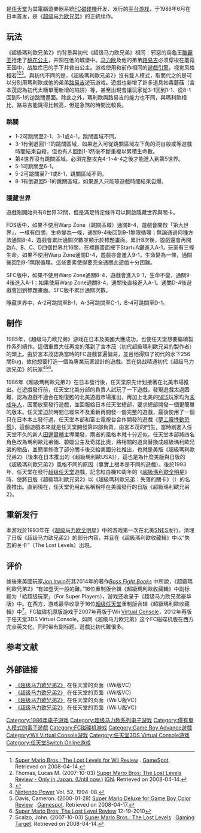 {{NoteTA
| G1=Games
| G2=Mario
}}
{{Otheruses|subject=1986年于日本发行的游戏二代续作|other=1988年于美国发行的游戏二代续作|超级马力欧兄弟USA}}
{{Distinguish|New 超級瑪利歐兄弟2}}
{{Infobox video game
| title = 超级马力欧兄弟 2
| japanese = スーパーマリオブラザーズ 2
| english = Super Mario Bros.: The Lost Levels
| image=Supermariobros2.jpeg
| caption=遊戲磁碟封面
| developer=[[任天堂情報開發本部|任天堂開發第四部]]
| publisher=[[任天堂|任天堂]]
| official=
| common={{vgrelease|TW|金牌瑪利|HK|孖寶兄弟2}}
| engine=
| director=[[手冢卓志|手冢卓志]]<br/>[[宫本茂|宫本茂]]
| producer=[[宫本茂|宫本茂]]
| designer = [[宫本茂|宫本茂]]
| programmer = {{lj|中鄉俊彦|中郷俊彦}}<br/>{{lj|森田和明 (遊戲製作人)|森田和明 (ゲームクリエイター)|森田和明}}
| composer=[[近藤浩治|近藤浩治]]
| series=[[超级马力欧系列|超级马力欧系列]]
| platforms=[[FC磁碟机|FC磁碟机]]<br/>[[超級任天堂|超級任天堂]]<br/>[[Game_Boy_Advance|Game Boy Advance]]<br/>[[Virtual_Console|Virtual Console]]
| released={{Infobox VG/C|1986年6月3日|'''FC磁碟機'''{{Vgrelease|JP|1986年6月3日}}'''超級任天堂<small>（[[超级马力欧收藏辑|合輯]]）</small>'''{{Vgrelease|JP|1993年7月14日|NA|1993年8月1日|EU|1993年12月16日|AUS|1994年2月}}'''Game Boy Advance'''{{Vgrelease|JP|2004年7月10日}}'''Wii Virtual Consule'''{{Vgrelease|JP|2007年4月1日|PAL|2007年4月14日|NA|2007年5月1日}}'''3DS Virtual Consule'''{{Vgrelease|JP|2012年7月25日|WW|2012年12月27日}}'''Wii U Virtual Consule'''{{Vgrelease|JP|2013年8月8日|EU|2014年1月23日|NA|2014年1月23日}}<u>'''Nintendo Switch Online'''</u><br />{{vgrelease new|WW|2019年4月10日}}'''Game & Watch'''{{Vgrelease|WW|2020年11月13日<small>（35週年限量版）</small>}}}}
| genre=[[平台游戏|平台]]
| modes=[[单人电子游戏|单人]]
}}

{{Vgname|超级马力欧兄弟 2|ja=スーパーマリオブラザーズ 2，Super Mario Bros. 2 |en=Super Mario Bros.: The Lost Levels|台灣俗稱“'''金牌瑪利'''”，香港俗稱“'''孖寶兄弟2'''”|diff=yes}}是[[任天堂|任天堂]]为其電腦遊樂器系統[[FC磁碟機|FC磁碟機]]开发、发行的[[平台游戏|平台游戏]]，于1986年6月在日本首发，是《[[超级马力欧兄弟|超级马力欧兄弟]]》的正統续作。

== 玩法 ==
《超級瑪利歐兄弟2》的背景與初代《超级马力欧兄弟》相同：邪惡的烏龜王[[酷霸王|酷霸王]]抢走了[[桃花公主|桃花公主]]，并關在他的城堡中。[[马力欧|马力欧]]及他的弟弟[[路易吉|路易吉]]必须穿梭在蘑菇王国中，战胜库巴的手下并救出公主。游戏使用和前作相同的[[二维图像引擎|遊戲引擎]]，视觉风格相若<ref name="gamespot">[http://www.gamespot.com/wii/action/supermariobrothers2/review.html?om_act=convert&om_clk=gssummary&tag=summary;review Super Mario Bros.: The Lost Levels for Wii Review] {{Wayback|url=http://www.gamespot.com/wii/action/supermariobrothers2/review.html?om_act=convert&om_clk=gssummary&tag=summary;review |date=20071011052849 }}. [[GameSpot|GameSpot]]. Retrieved on 2008-04-14.</ref><ref name="ign">Thomas, Lucas M. (2007-10-03) [http://wii.ign.com/articles/824/824330p1.html Super Mario Bros: The Lost Levels Review - Only in Japan. (Until now.)] {{WebCite|url=https://www.webcitation.org/6JJps6cS4?url=http://www.ign.com/articles/2007/10/04/super-mario-bros-the-lost-levels-review |date=20130901232717 |dateformat=iso }} [[IGN|IGN]]. Retrieved on 2008-04-14.</ref><ref name="History of SMB at IGN">{{cite web|url=http://www.ign.com/articles/2010/09/14/ign-presents-the-history-of-super-mario-bros|title=IGN Presents The History of Super Mario Bros.|last=McLaughlin|first=Rus|publisher=IGN|date=2010-09-14|accessdate=2014-04-09|archive-date=2019-11-09|archive-url=https://web.archive.org/web/20191109000531/https://www.ign.com/articles/2010/09/14/ign-presents-the-history-of-super-mario-bros|dead-url=no}}</ref>。與初代不同的是，《超級瑪利歐兄弟2》沒有雙人模式，取而代之的是可以分別用瑪利歐或他的弟弟[[路易吉|路易吉]]遊玩游戏。遊戲也新增了許多道具如毒蘑菇（宮本茂認為初代太簡單而新增的陷阱）等，甚至出現會讓玩家從3-1回到1-1、從8-1回到5-1的逆跳關畫面。除此之外，瑪利歐與路易吉的能力也不同，與瑪利歐相比，路易吉能跳得比較高，但是急煞的時間比較長。

=== 跳關 ===

*1-2可跳關至2-1、3-1或4-1，跳關區域不同。
*3-1有倒退回1-1的跳關區域，如果進入可從跳關區域左下角的洞自殺或等遊戲時間結束自殺，但也有人回到1-1然後不斷重複以累積生命數。
*第4世界沒有跳關區域，必須完整攻克4-1~4-4之後才能進入到第5世界。
*5-1可跳關至6-1。
*5-2可跳關至7-1或8-1，跳關區域不同。
*8-1有倒退回5-1的跳關區域，如果進入只能等遊戲時間結束自爆。

=== 隱藏世界 ===
遊戲剛開始共有8世界32關，但是滿足特定條件可以開啟隱藏世界與關卡。

FDS版中，如果不使用Warp Zone（跳關區域）通關8-4，遊戲會開啟「第九世界」，一樣有四關，生命變為一條，通關9-4後回到9-1無限循環；無論通過何種方法通關8-4，遊戲會累計通關次數並顯示於標題畫面。累計8次後，遊戲還會再開啟A、B、C、D四個世界共16關，在標題畫面按下Start+A鍵進入A-1，玩家有三條生命。如果不使用Warp Zone通關D-4，遊戲亦會進入9-1，生命變為一條，通關後回到9-1無限循環。這些要素使得要完全通關此遊戲十分困難。

SFC版中，如果不使用Warp Zone通關8-4，遊戲會進入9-1，生命不變，通關9-4後進入A-1；如果使用Warp Zone通關8-4，通關後直接進入A-1。通關D-4後遊戲會回到標題畫面。SFC版不累計通關次數。

隱藏世界中，A-2可跳關至B-1，A-3可跳關至C-1，B-4可跳關至D-1。

== 制作 ==
1985年，《超级马力欧兄弟》游戏在日本及美國大獲成功，也使任天堂想要繼續製作系列續作。這個重責大任再度的落到了宮本茂（初代超級瑪利歐兄弟的製作者）的頭上。由於宮本茂認為當時的FC遊戲普遍偏易，並且他得知了初代的水下256關Bug，故他想要打造一個為專業玩家設計的遊戲。旨在挑战精通初代《超级马力欧兄弟》的玩家<ref name="np">[[Nintendo_Power|Nintendo Power]] Vol. 52, 1994-08.</ref><ref name="deluxe">Davis, Cameron. (2000-01-28) [http://www.gamespot.com/gbc/action/supermariodx/review.html Super Mario Deluxe for Game Boy Color Review] {{Wayback|url=http://www.gamespot.com/gbc/action/supermariodx/review.html |date=20090124091238 }}. [[Gamespot|Gamespot]]. Retrieved on 2008-04-17.</ref><ref>[http://vc.nintendolife.com/reviews/2007/09/super_mario_bros_the_lost_levels_virtual_console Super Mario Bros: The Lost Level Review] {{Wayback|url=http://vc.nintendolife.com/reviews/2007/09/super_mario_bros_the_lost_levels_virtual_console |date=20111222183607 }} 12-19-2010</ref>。

1986年《超級瑪利歐兄弟2》在日本發行後，任天堂原先计划接著在北美市場推出。在遊戲發行前，任天堂北美分部的負責人試玩了一下遊戲，發現遊戲太過困難，認為遊戲不適合在剛復甦的北美遊戲市場推出，再加上北美的[[紅白機|NES]]玩家均为[[未成年人|未成年人]]，因而放棄發行遊戲，並回報給日本任天堂總部，要求總部開發一個更簡單的版本。任天堂迫於時間已經來不及重新再開發一個完整的遊戲，最後使用了一個只在日本本土發行過，任天堂本部和富士電視台合作開發的遊戲《[[夢工廠悸動恐慌|夢工廠悸動恐慌]]》，這個遊戲本來就是任天堂開發第四部負責，由宮本茂的門生，當時剛進入任天堂不久的新人[[田邊賢輔|田邊賢輔]]主導開發，兩者的風格本就十分近似。任天堂本部將四名角色改為瑪利歐兄弟倆、碧姬公主及奇諾比奧，將相關的道具替換成超級瑪利歐兄弟的物品，並簡單修改了部分關卡後交給美國分社推出，也就是美版《超級瑪利歐兄弟2》（後來在日本推出的《超級瑪利歐USA》），這也是為什麼美版與日版的《超級瑪利歐兄弟2》風格不同的原因（事實上根本是不同的遊戲）。後於1993年，任天堂在發行[[超级任天堂|超级任天堂]]遊戲，記念紅白機10周年的《[[超級瑪利歐全明星|超級瑪利歐全明星]]》時，使將日版《超級瑪利歐兄弟2》以《超級瑪利歐兄弟：失落的關卡》（{{lang-en|Super Mario Bros.: The Lost Levels}}）的名義推出。直到現在，任天堂仍用此名稱稱呼在美國發行的日版《超級瑪利歐兄弟2》。

== 重新发行 ==
本游戏於1993年在《[[超级马力欧全明星|超级马力欧全明星]]》中的游戏第一次在北美[[超级任天堂|SNES]]发行，清理了日版《超级马力欧兄弟2》的部分内容，并且在《超級瑪利歐收藏輯》中以“失去的关卡”（The Lost Levels）出現。

== 评价 ==
據後來美國玩家[[Jon_Irwin|Jon Irwin]]在其2014年的著作''[[Boss_Fight_Books|Boss Fight Books]]'' 中所說，《超級瑪利歐兄弟2》“有如登天一般的難。”16位重制版合辑《超級瑪利歐收藏輯》中副标题为「給超级玩家」（For Super Players），游戏还收录于《超级马力欧兄弟豪华版》中。在西方，游戏最早收录于16位[[超级任天堂|超级任天堂]]重制版合辑《超級瑪利歐收藏輯》中<ref name="gametarget">Scalzo, John. (2007-10-03) [http://www.gamingtarget.com/article.php?artid=7661 Super Mario Bros.: The Lost Levels] {{Wayback|url=http://www.gamingtarget.com/article.php?artid=7661 |date=20210225151430 }}. [[Gaming_Target|Gaming Target]]. Retrieved on 2008-04-14.</ref>。FC磁碟机原版游戏于2007年再版于Wii [[Virtual_Console|Virtual Console]]，2012年再版于任天堂3DS Virtual Console。如同《超级马力欧兄弟》这个FC磁碟机版在西方完全英文化，同时带有副标题。遊戲比初代難很多。

== 参考文献 ==  
{{reflist}}

== 外部链接 ==
* [http://www.nintendo.co.jp/wii/vc/vc_smb2/index.html 《超级马力欧兄弟2》] {{Wayback|url=http://www.nintendo.co.jp/wii/vc/vc_smb2/index.html |date=20200911084152 }}在任天堂的页面（Wii版VC）{{ja}}
* [http://www.nintendo.com/games/detail/t3-CjLq8CI2H6XSTq10MgYw9eZthD9GJ 《超级马力欧兄弟2》] {{Wayback|url=http://www.nintendo.com/games/detail/t3-CjLq8CI2H6XSTq10MgYw9eZthD9GJ |date=20170726174711 }}在任天堂的页面（Wii版VC）{{en}}
* [http://www.nintendo.co.jp/wiiu/software/vc/fa9j/index.html 《超级马力欧兄弟2》] {{Wayback|url=http://www.nintendo.co.jp/wiiu/software/vc/fa9j/index.html |date=20150914190557 }}在任天堂的页面（Wii U版VC）{{ja}}
* [http://www.nintendo.com/games/detail/brOSC_O3PT8C7hsdppbnp43lXATHKpWn 《超级马力欧兄弟2》] {{Wayback|url=http://www.nintendo.com/games/detail/brOSC_O3PT8C7hsdppbnp43lXATHKpWn |date=20190113212626 }}在任天堂的页面（Wii U版VC）{{en}}

{{瑪利歐系列}}
{{宫本茂}}

{{DEFAULTSORT:Super Mario Brothers 2}}
[[Category:1986年电子游戏|Category:1986年电子游戏]]
[[Category:超级马力欧系列电子游戏|Category:超级马力欧系列电子游戏]]
[[Category:僅有單人模式的電子遊戲|Category:僅有單人模式的電子遊戲]]
[[Category:FC磁碟机游戏|Category:FC磁碟机游戏]]
[[Category:Game_Boy_Advance遊戲|Category:Game Boy Advance遊戲]]
[[Category:Wii_Virtual_Console游戏|Category:Wii Virtual Console游戏]]
[[Category:任天堂3DS_Virtual_Console游戏|Category:任天堂3DS Virtual Console游戏]]
[[Category:任天堂Switch_Online游戏|Category:任天堂Switch Online游戏]]